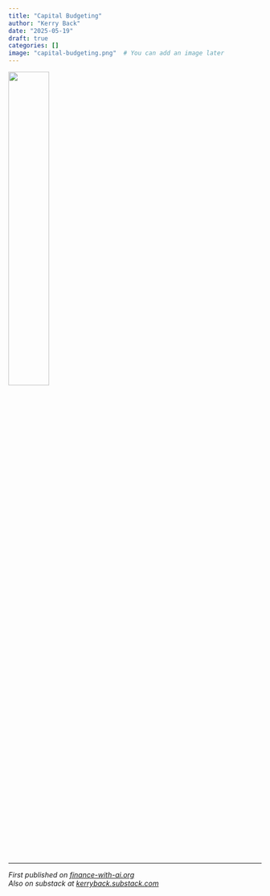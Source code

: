 ```yaml
---
title: "Capital Budgeting"
author: "Kerry Back"
date: "2025-05-19"
draft: true
categories: []
image: "capital-budgeting.png"  # You can add an image later
---
```


![](capital-budgeting.png){width=40% fig-align="center"}

---

*First published on [finance-with-ai.org](https://finance-with-ai.org)* <br>
*Also on substack at [kerryback.substack.com](https://kerryback.substack.com)*